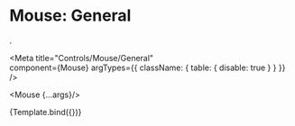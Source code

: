 
# Mouse: General
. 

<Meta
  title="Controls/Mouse/General"  
  component={Mouse}
  argTypes={{
    className: { table: { disable: true } }
  }}
/>

  <Mouse {...args}/>

<Canvas>
  <Story
    name="Mouse"
    args={{ }}>
    {Template.bind({})}
  </Story>
</Canvas>

